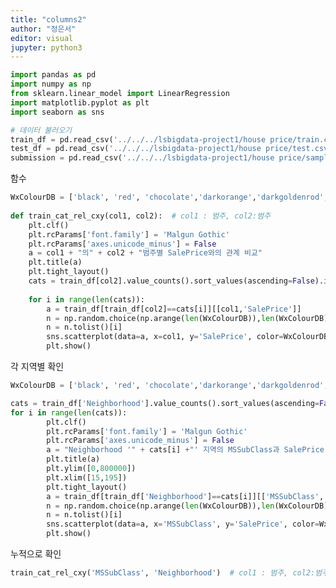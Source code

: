 ```yaml
---
title: "columns2"
author: "정은서"
editor: visual
jupyter: python3
---
```

```python
import pandas as pd
import numpy as np
from sklearn.linear_model import LinearRegression
import matplotlib.pyplot as plt
import seaborn as sns

# 데이터 불러오기
train_df = pd.read_csv('../../../lsbigdata-project1/house price/train.csv')
test_df = pd.read_csv('../../../lsbigdata-project1/house price/test.csv')
submission = pd.read_csv('../../../lsbigdata-project1/house price/sample_submission.csv')
```

함수
```python
WxColourDB = ['black', 'red', 'chocolate','darkorange','darkgoldenrod','olive','plum','lightslategrey','forestgreen','gold','lightseagreen','fuchsia','deepskyblue','slateblue','mediumorchid','navy','hotpink','plum','lightsteelblue','blue','darkturquoise','cyan','green','yellow','darkkhaki','orange']
                              
def train_cat_rel_cxy(col1, col2):  # col1 : 범주, col2:범주
    plt.clf()
    plt.rcParams['font.family'] = 'Malgun Gothic'
    plt.rcParams['axes.unicode_minus'] = False
    a = col1 + "의" + col2 + "범주별 SalePrice와의 관계 비교"
    plt.title(a)
    plt.tight_layout()
    cats = train_df[col2].value_counts().sort_values(ascending=False).index
    
    for i in range(len(cats)):
        a = train_df[train_df[col2]==cats[i]][[col1,'SalePrice']]
        n = np.random.choice(np.arange(len(WxColourDB)),len(WxColourDB),replace=False)
        n = n.tolist()[i]
        sns.scatterplot(data=a, x=col1, y='SalePrice', color=WxColourDB[n])  # 색 달라져야함
        plt.show()
```


각 지역별 확인
```python
WxColourDB = ['black', 'red', 'chocolate','darkorange','darkgoldenrod','olive','plum','lightslategrey','forestgreen','gold','lightseagreen','fuchsia','deepskyblue','slateblue','mediumorchid','navy','hotpink','plum','lightsteelblue','blue','darkturquoise','cyan','green','yellow','darkkhaki','orange']

cats = train_df['Neighborhood'].value_counts().sort_values(ascending=False).index
for i in range(len(cats)):
        plt.clf()
        plt.rcParams['font.family'] = 'Malgun Gothic'
        plt.rcParams['axes.unicode_minus'] = False
        a = "Neighborhood '" + cats[i] +"' 지역의 MSSubClass과 SalePrice 관계"
        plt.title(a)
        plt.ylim([0,800000])
        plt.xlim([15,195])
        plt.tight_layout()
        a = train_df[train_df['Neighborhood']==cats[i]][['MSSubClass','SalePrice']]
        n = np.random.choice(np.arange(len(WxColourDB)),len(WxColourDB),replace=False)
        n = n.tolist()[i]
        sns.scatterplot(data=a, x='MSSubClass', y='SalePrice', color=WxColourDB[n])  # 색 달라져야함
        plt.show()
```


누적으로 확인
```python
train_cat_rel_cxy('MSSubClass', 'Neighborhood')  # col1 : 범주, col2:범주
```